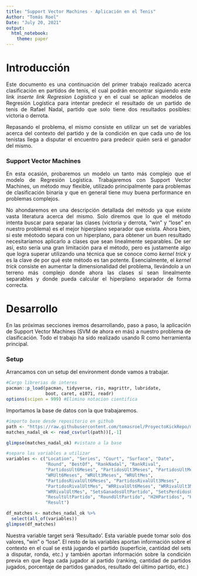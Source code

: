 ```yaml
---
title: "Support Vector Machines - Aplicación en el Tenis"
Author: "Tomás Roel"
Date: "July 20, 2021"
output: 
  html_notebook: 
    theme: paper
---
```


<style>
body {
text-align: justify}
</style>

# Introducción

Este documento es una continuación del primer trabajo realizado acerca clasificación en partidos de tenis, el cual podrán encontrar siguiendo este link *inserte link Regresion Logistica* y en el cual se aplican modelos de Regresión Logística para intentar predecir el resultado de un partido de tenis de Rafael Nadal, partido que solo tiene dos resultados posibles: victoria o derrota.

Repasando el problema, el mismo consiste en utilizar un set de variables acerca del contexto del partido y de la condición en que cada uno de los tenistas llega a disputar el encuentro para predecir quién será el ganador del mismo.

### Support Vector Machines

En esta ocasión, probaremos un modelo un tanto más complejo que el modelo de Regresión Logística. Trabajaremos con Support Vector Machines, un método muy flexible, utilizado principalmente para problemas de clasificación binaria y que en general tiene muy buena performance en problemas complejos.

No ahondaremos en una descripción detallada del método ya que existe vasta literatura acerca del mismo. Solo diremos que lo que el método intenta buscar para separar las clases (victoria y derrota, "win" y "lose" en nuestro problema) es el mejor hiperplano separador que exista.
Ahora bien, si este méotodo separa con un hiperplano, para obtener un buen resultado necesitaríamos aplicarlo a clases que sean linealmente separables. De ser así, esto sería una gran limitación para el método, pero es justamente algo que logra superar utilizando una técnica que se conoce como *kernel trick* y es la clave de por qué este método es tan potente.
Esencialmente, el *kernel trick*  consiste en aumentar la dimensionalidad del problema, llevándolo a un terreno más complejo donde ahora las clases sí sean linealmente separables y donde pueda calcular el hiperplano separador de forma correcta.

# Desarrollo

En las próximas secciones iremos desarrollando, paso a paso, la aplicación de Support Vector Machines (SVM de ahora en más) a nuestro problema de clasificación. Todo el trabajo ha sido realizado usando R como herramienta principal.

### Setup

Arrancamos con un setup del environment donde vamos a trabajar.

```r
#Cargo librerias de interes
pacman::p_load(pacman, tidyverse, rio, magrittr, lubridate,
               boot, caret, e1071, readr)
options(scipen = 999) #Elimino notacion cientifica
```

Importamos la base de datos con la que trabajaremos.

```r
#importo base desde repositorio en github
path <- "https://raw.githubusercontent.com/tomasroel/ProyectoKickRepo/main/Output/matches_nadal_ok.csv"
matches_nadal_ok <- read_csv(url(path))[,-1]

glimpse(matches_nadal_ok) #vistazo a la base

#separo las variables a utilizar
variables <- c("Location", "Series", "Court", "Surface", "Date",
               "Round", "BestOf", "RankNadal", "RankRival",
               "PartidosUlt6Meses", "PartidosUlt3Meses", "PartidosUltMes",
               "WRUlt6Meses", "WRUlt3Meses", "WRUltMes",
               "PartidosRivalUlt6Meses", "PartidosRivalUlt3Meses",
               "PartidosRivalUltMes", "WRRivalUlt6Meses", "WRRivalUlt3Meses",
               "WRRivalUltMes", "SetsGanadosUltPartido", "SetsPerdidosUltPartido",
               "ResultUltPartido", "RoundUltPartido", "H2HPartidos", "H2HGanados",
               "Result")

df_matches <- matches_nadal_ok %>% 
  select(all_of(variables))
glimpse(df_matches)

```

Nuestra variable target será 'Resultado'. Esta variable puede tomar solo dos valores, "win" o "lose". El resto de las variables aportan información sobre el contexto en el cual se está jugando el partido (superficie, cantidad del sets a disputar, ronda, etc.) y también aportan información sobre la condición previa en que llega cada jugador al partido (ranking, cantidad de partidos jugados, porcentaje de partidos ganados, resultado del último partido, etc.)

